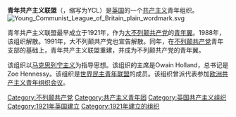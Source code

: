 '''青年共产主义联盟'''（{{lang-en|Young Communist League}}，缩写为YCL）是[[英国|英国]]的一个[[共产主义|共产主义]]青年组织。
[[File:Young_Communist_League_of_Britain_plain_wordmark.svg|thumb]]

青年共产主义联盟最早成立于1921年，作为[[大不列颠共产党|大不列颠共产党]]的[[青年翼|青年翼]]。1988年，该组织解散。1991年，大不列颠共产党也宣告解散。同年，在[[不列颠共产党|不列颠共产党]]青年支部的基础上，青年共产主义联盟重建，并成为不列颠共产党的青年翼。

该组织以[[马克思列宁主义|马克思列宁主义]]为指导思想。该组织的主席是Owain Holland，总书记是Zoe Hennessy。该组织是[[世界民主青年联盟|世界民主青年联盟]]的成员。该组织曾派代表参加[[欧洲共产主义青年组织会议|欧洲共产主义青年组织会议]]。

[[Category:不列颠共产党|Category:不列颠共产党]]
[[Category:共产主义青年团|Category:共产主义青年团]]
[[Category:英国共产主义组织|Category:英国共产主义组织]]
[[Category:1921年英国建立|Category:1921年英国建立]]
[[Category:1921年建立的组织|Category:1921年建立的组织]]